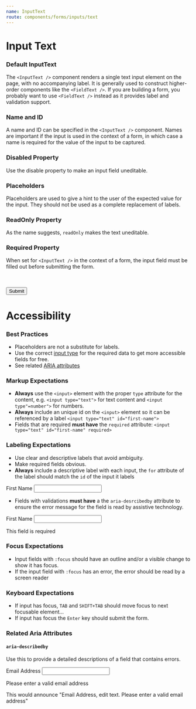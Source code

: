 ```yaml
---
name: InputText
route: components/forms/inputs/text
---
```



# Input Text

<ComponentDetail
  of="InputText"
  figmaURL="file/2MG6DoSjk4IaLnjjFCnKFf/Forms"
  status="experimental"
  githubURL="Form/Inputs/InputText.tsx"
/>

### Default InputText

The `<InputText />` component renders a single text input element on the page, with no accompanying label. It is generally used to construct higher-order components like the `<FieldText />`. If you are building a form, you probably want to use `<FieldText />` instead as it provides label and validation support.

<Playground>
  <InputText />
</Playground>

### Name and ID

A name and ID can be specified in the `<InputText />` component. Names are important if the input is used in the context of a form, in which case a name is required for the value of the input to be captured.

<Playground>
  <InputText name="someName" id="someId" />
</Playground>

### Disabled Property

Use the disable property to make an input field uneditable.

<Playground>
  <InputText disabled />
  <InputText value="Hello!" disabled />
</Playground>

### Placeholders

Placeholders are used to give a hint to the user of the expected value for the input. They should not be used as a complete replacement of labels.

<Playground>
  <InputText placeholder="Enter your text here..." />
</Playground>

### ReadOnly Property

As the name suggests, `readOnly` makes the text uneditable.

<Playground>
  <InputText value="You can't change me." readOnly />
</Playground>

### Required Property

When set for `<InputText />` in the context of a form, the input field must be filled out before submitting the form.

<Playground>
  <form>
    <InputText required />
    <br />
    <br />
    <Button>Submit</Button>
  </form>
</Playground>

# Accessibility

### Best Practices

- Placeholders are not a substitute for labels.
- Use the correct [input type](https://developer.mozilla.org/en-US/docs/Web/HTML/Element/input#Form_%3Cinput%3E_types_) for the required data to get more accessible fields for free.
- See related [ARIA attributes](#related-aria-attributes)

### Markup Expectations

- **Always** use the `<input>` element with the proper `type` attribute for the content, e.g. `<input type="text">` for text content and `<input type"=number">` for numbers.
- **Always** include an unique id on the `<input>` element so it can be referenced by a label `<input type="text" id="first-name">`
- Fields that are required **must have** the `required` attribute: `<input type="text" id="first-name" required>`

### Labeling Expectations

- Use clear and descriptive labels that avoid ambiguity.
- Make required fields obvious.
- **Always** include a descriptive label with each input, the `for` attribute of the label should match the `id` of the input it labels

<Playground>
  <label htmlFor="first-name">First Name</label>
  <input id="first-name" type="text" />
</Playground>

- Fields with validations **must have** a the `aria-desrcibedby` attribute to ensure the error message for the field is read by assistive technology.

<Playground>
  <label htmlFor="first-name">First Name</label>
  <input
    id="first-name"
    type="text"
    aria-describedby="fn-error-message"
    required
  />
  <p id="fn-error-message">This field is required</p>
</Playground>

### Focus Expectations

- Input fields with `:focus` should have an outline and/or a visible change to show it has focus.
- If the input field with `:focus` has an error, the error should be read by a screen reader

### Keyboard Expectations

- If input has focus, `TAB` and `SHIFT+TAB` should move focus to next focusable element...
- If input has focus the `Enter` key should submit the form.

### Related Aria Attributes

#### `aria-describedby`

Use this to provide a detailed descriptions of a field that contains errors.

<Playground>
  <label htmlFor="email">Email Address</label>
  <input id="email" type="email" aria-describedby="email-error-message" />
  <p id="email-error-message">Please enter a valid email address</p>
</Playground>

This would announce "Email Address, edit text. Please enter a valid email address"
